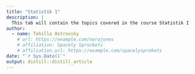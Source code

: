 ```yaml
---
title: "Statistik 1"
description: |
  This tab will contain the topics covered in the course Statistik I 
author:
  - name: Tehilla Ostrovsky
    # url: https://example.com/norajones
    # affiliation: Spacely Sprockets
    # affiliation_url: https://example.com/spacelysprokets
date: "`r Sys.Date()`"
output: distill::distill_article
---
```




